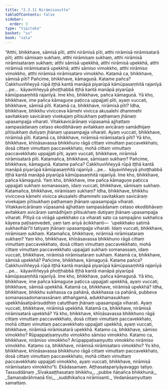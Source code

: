 ```yaml
---
title: "2.3.11 Nirāmisasutta"
tableOfContents: false
sidebar:
  order: 3
type: "tipitaka"
basket: "su"
book: "sala"
---
```



<DynamicBreadcrumb />

<Division number="279" book="sala" bookNo="13" page="433">

<Paragraph number="1222" book="sala">
“Atthi, bhikkhave, sāmisā pīti, atthi nirāmisā pīti, atthi nirāmisā nirāmisatarā pīti; atthi sāmisaṃ sukhaṃ, atthi nirāmisaṃ sukhaṃ, atthi nirāmisā nirāmisataraṃ sukhaṃ; atthi sāmisā upekkhā, atthi nirāmisā upekkhā, atthi nirāmisā nirāmisatarā upekkhā; atthi sāmiso vimokkho, atthi nirāmiso vimokkho, atthi nirāmisā nirāmisataro vimokkho. Katamā ca, bhikkhave, sāmisā pīti? Pañcime, bhikkhave, kāmaguṇā. Katame pañca? Cakkhuviññeyyā rūpā iṭṭhā kantā manāpā piyarūpā kāmūpasaṃhitā rajanīyā …pe…  kāyaviññeyyā phoṭṭhabbā iṭṭhā kantā manāpā piyarūpā kāmūpasaṃhitā rajanīyā. Ime kho, bhikkhave, pañca kāmaguṇā. Yā kho, bhikkhave, ime pañca kāmaguṇe paṭicca uppajjati pīti, ayaṃ vuccati, bhikkhave, sāmisā pīti.
</Paragraph>

<Paragraph number="1223" book="sala">
Katamā ca, bhikkhave, nirāmisā pīti? Idha, bhikkhave, bhikkhu vivicceva kāmehi vivicca akusalehi dhammehi savitakkaṃ savicāraṃ vivekajaṃ pītisukhaṃ paṭhamaṃ jhānaṃ upasampajja viharati. Vitakkavicārānaṃ vūpasamā ajjhattaṃ sampasādanaṃ cetaso ekodibhāvaṃ avitakkaṃ avicāraṃ samādhijaṃ pītisukhaṃ dutiyaṃ jhānaṃ upasampajja viharati. Ayaṃ vuccati, bhikkhave, nirāmisā pīti.
</Paragraph>

<Paragraph number="1224" book="sala">
Katamā ca, bhikkhave, nirāmisā nirāmisatarā pīti? Yā kho, bhikkhave, khīṇāsavassa bhikkhuno rāgā cittaṃ vimuttaṃ paccavekkhato, dosā cittaṃ vimuttaṃ paccavekkhato, mohā cittaṃ vimuttaṃ paccavekkhato uppajjati pīti, ayaṃ vuccati, bhikkhave, nirāmisā nirāmisatarā pīti.
</Paragraph>

<Paragraph number="1225" book="sala">
Katamañca, bhikkhave, sāmisaṃ sukhaṃ? Pañcime, bhikkhave, kāmaguṇā. Katame pañca? Cakkhuviññeyyā rūpā iṭṭhā kantā manāpā piyarūpā kāmūpasaṃhitā rajanīyā …pe…  kāyaviññeyyā phoṭṭhabbā iṭṭhā kantā manāpā piyarūpā kāmūpasaṃhitā rajanīyā. Ime kho, bhikkhave, pañca kāmaguṇā. Yaṃ kho, bhikkhave, ime pañca kāmaguṇe paṭicca uppajjati sukhaṃ somanassaṃ, idaṃ vuccati, bhikkhave, sāmisaṃ sukhaṃ.
</Paragraph>

<Paragraph number="1226" book="sala">
Katamañca, bhikkhave, nirāmisaṃ sukhaṃ? Idha, bhikkhave, bhikkhu vivicceva kāmehi vivicca akusalehi dhammehi savitakkaṃ savicāraṃ vivekajaṃ pītisukhaṃ paṭhamaṃ jhānaṃ upasampajja viharati. Vitakkavicārānaṃ vūpasamā ajjhattaṃ sampasādanaṃ cetaso ekodibhāvaṃ avitakkaṃ avicāraṃ samādhijaṃ pītisukhaṃ dutiyaṃ jhānaṃ upasampajja viharati. Pītiyā ca virāgā upekkhako ca viharati sato ca sampajāno sukhañca kāyena paṭisaṃvedeti, yaṃ taṃ ariyā ācikkhanti—  ‘upekkhako satimā sukhavihārī’ti tatiyaṃ jhānaṃ upasampajja viharati. Idaṃ vuccati, bhikkhave, nirāmisaṃ sukhaṃ.
</Paragraph>

<Paragraph number="1227" book="sala">
Katamañca, bhikkhave, nirāmisā nirāmisataraṃ sukhaṃ? Yaṃ kho, bhikkhave, khīṇāsavassa bhikkhuno rāgā cittaṃ vimuttaṃ paccavekkhato, dosā cittaṃ vimuttaṃ paccavekkhato, mohā cittaṃ vimuttaṃ paccavekkhato uppajjati sukhaṃ somanassaṃ, idaṃ vuccati, bhikkhave, nirāmisā nirāmisataraṃ sukhaṃ.
</Paragraph>

<Paragraph number="1228" book="sala">
Katamā ca, bhikkhave, sāmisā upekkhā? Pañcime, bhikkhave, kāmaguṇā. Katame pañca? Cakkhuviññeyyā rūpā iṭṭhā kantā manāpā piyarūpā kāmūpasaṃhitā rajanīyā …pe…  kāyaviññeyyā phoṭṭhabbā iṭṭhā kantā manāpā piyarūpā kāmūpasaṃhitā rajanīyā. Ime kho, bhikkhave, pañca kāmaguṇā. Yā kho, bhikkhave, ime pañca kāmaguṇe paṭicca uppajjati upekkhā, ayaṃ vuccati, bhikkhave, sāmisā upekkhā.
</Paragraph>

<Paragraph number="1229" book="sala">
Katamā ca, bhikkhave, nirāmisā upekkhā? Idha, bhikkhave, bhikkhu sukhassa ca pahānā, dukkhassa ca pahānā, pubbeva somanassadomanassānaṃ atthaṅgamā, adukkhamasukhaṃ upekkhāsatipārisuddhiṃ catutthaṃ jhānaṃ upasampajja viharati. Ayaṃ vuccati, bhikkhave, nirāmisā upekkhā.
</Paragraph>

<Paragraph number="1230" book="sala">
Katamā ca, bhikkhave, nirāmisā nirāmisatarā upekkhā? Yā kho, bhikkhave, khīṇāsavassa bhikkhuno rāgā cittaṃ vimuttaṃ paccavekkhato, dosā cittaṃ vimuttaṃ paccavekkhato, mohā cittaṃ vimuttaṃ paccavekkhato uppajjati upekkhā, ayaṃ vuccati, bhikkhave, nirāmisā nirāmisatarā upekkhā.
</Paragraph>

<Paragraph number="1231" book="sala">
Katamo ca, bhikkhave, sāmiso vimokkho? Rūpappaṭisaṃyutto vimokkho sāmiso vimokkho.
</Paragraph>

<Paragraph number="1232" book="sala">
Katamo ca, bhikkhave, nirāmiso vimokkho? Arūpappaṭisaṃyutto vimokkho nirāmiso vimokkho.
</Paragraph>

<Paragraph number="1233" book="sala">
Katamo ca, bhikkhave, nirāmisā nirāmisataro vimokkho? Yo kho, bhikkhave, khīṇāsavassa bhikkhuno rāgā cittaṃ vimuttaṃ paccavekkhato, dosā cittaṃ vimuttaṃ paccavekkhato, mohā cittaṃ vimuttaṃ paccavekkhato uppajjati vimokkho, ayaṃ vuccati, bhikkhave, nirāmisā nirāmisataro vimokkho”ti.

</Paragraph>
</Division>

<Paragraph number="1234" type="center" book="sala">
Ekādasamaṃ.



</Paragraph>

<Paragraph number="1235" type="center" book="sala">
Aṭṭhasatapariyāyavaggo tatiyo.



</Paragraph>

<Paragraph number="1236" type="center" book="sala">
Tassuddānaṃ


</Paragraph>

<Paragraph number="1237" type="verses" book="sala">
_Sīvakaaṭṭhasataṃ bhikkhu,_  
_pubbe ñāṇañca bhikkhunā;_  
_Samaṇabrāhmaṇā tīṇi,_  
_suddhikañca nirāmisanti._  


</Paragraph>

<Paragraph number="1238" type="center" book="sala">
Vedanāsaṃyuttaṃ samattaṃ.
</Paragraph>